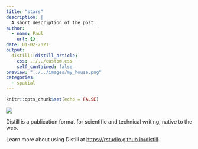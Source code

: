 ```yaml
---
title: "stars"
description: |
  A short description of the post.
author:
  - name: Paul
    url: {}
date: 01-02-2021
output:
  distill::distill_article:
    css: ../../custom.css
    self_contained: false
preview: "../../images/my_house.png"
categories:
  - spatial
---
```



```r
knitr::opts_chunk$set(echo = FALSE)
```

![](../../images/my_house.png)

Distill is a publication format for scientific and technical writing, native to the web.

Learn more about using Distill at <https://rstudio.github.io/distill>.


